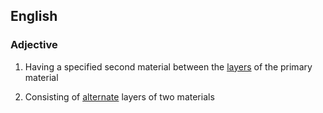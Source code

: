 ==English==

===Adjective===
{{en-adj}}

#{{geology}} Having a specified second material between the [[layer]]s of the primary material
#{{geology}} Consisting of [[alternate]] layers of two materials